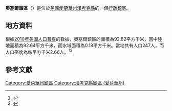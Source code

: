 {{noteTA
|G1=USState
|G2=地名
|G3=Unit
}}
{{Infobox settlement
|official_name            = 奧塞爾鎮區
|native_name = Orthel Township
|settlement_type          = [[行政鎮區|行政鎮區]]
|image_skyline            = 
|imagesize                = 
|image_map                = Map highlighting Orthel Township, Hancock County, Iowa.svg
|mapsize                  = 250px
|pushpin_map  =USA Iowa
|pushpin_label = 奧塞爾鎮區
|pushpin_label_position   = top
|pushpin_map_caption      = 奧塞爾鎮區在愛荷華州的位置
|subdivision_type         = [[世界政區索引|國家]]
|subdivision_type1        = [[美国州份|州份]]
|subdivision_type2        = [[愛荷華州行政区划|縣]]
|subdivision_name         = [[美国|美国]]
|subdivision_name1        = [[愛荷華州|愛荷華州]]
|subdivision_name2        = [[漢考克縣_(愛荷華州)|漢考克縣]]
|elevation_ft             = 1250
|elevation_m              = 381
|timezone                 = [[北美中部時區|北美中部時區]]
|area_total_km2           = 92.82
|area_land_km2            = 92.64
|area_water_km2           = 0.18
|area_total_sq_mi         = 
|area_land_sq_mi          = 
|area_water_sq_mi         = 
|population_as_of         = [[2010年美國人口普查|2010]]
|population_footnotes     = 
|population_total         = 247
|population_density_km2   = auto
|population_density_sq_mi = auto
|utc_offset               = -6
|coordinates              = {{coord|43|07|39|N|93|54|49|W|type:city_region:US-AL_source:GNS-enwiki|display=inline,title}}
| coor_pinpoint           = 
| coordinates_footnotes   = 
|timezone_DST             = CDT
|utc_offset_DST           = -5
|postal_code_type         = [[美國郵區編號|郵區編號]]
|postal_code              = 50423, 50483
|area_code                = {{link-en|电话区号641|Area code 641|641}}
|blank_name = [[地名信息系统|GNIS ID]]
|blank_info = 468475
}}
'''奧塞爾鎮區'''（{{lang-en|Orthel Township}}）是位於[[美國|美國]][[愛荷華州|愛荷華州]][[漢考克縣_(愛荷華州)|漢考克縣]]的一個[[行政鎮區|行政鎮區]]。

== 地方資料 ==
根據[[2010年美國人口普查|2010年美國人口普查]]的數據，奧塞爾鎮區的面積為92.82平方千米，當中陸地面積為92.64平方千米，而水域面積為0.18平方千米。當地共有人口247人，而人口密度為每平方千米2.66人。<ref name="GR8">{{cite web|url=http://factfinder2.census.gov|publisher=[[美国人口调查局|美国人口调查局]]|accessdate=2011-05-14|title=American FactFinder|archive-date=2013-09-11|archive-url=https://web.archive.org/web/20130911234518/http://factfinder2.census.gov/|dead-url=no}}</ref><ref>{{cite web|url=https://www.citypopulation.de/en/usa/iowa/admin/|title=USA: Iowa (Counties and Townships) - City Population}}</ref>

== 參考文獻 ==
{{reflist}}

{{漢考克縣 (愛荷華州)}}

{{DEFAULTSORT:Orthel Township}}
[[Category:愛荷華州鎮區|Category:愛荷華州鎮區]]
[[Category:漢考克縣鎮區_(愛荷華州)|Category:漢考克縣鎮區 (愛荷華州)]]

{{Iowa-geo-stub}}